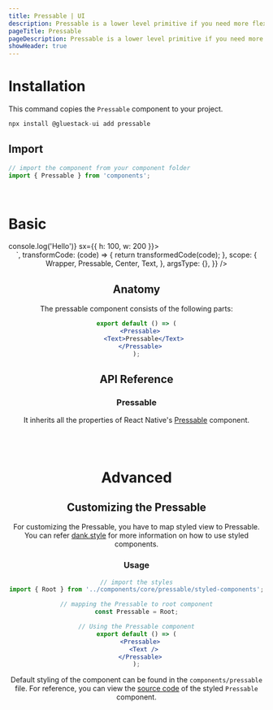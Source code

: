 ```yaml
---
title: Pressable | UI
description: Pressable is a lower level primitive if you need more flexibility than a button and access to hover, pressed and focus events.
pageTitle: Pressable
pageDescription: Pressable is a lower level primitive if you need more flexibility than a button and access to hover, pressed and focus events.
showHeader: true
---
```



<Meta title="components/Forms/Pressable" />




# Installation

This command copies the `Pressable` component to your project.

```jsx
npx install @gluestack-ui add pressable
```

## Import

```jsx
// import the component from your component folder
import { Pressable } from 'components';
```

<br />

# Basic

<AppProvider>
  <CodePreview
    showComponentRenderer={true}
    showArgsController={false}
    metaData={{
      code: `
 <Pressable
  onPress={() => console.log('Hello')}
  sx={{ h: 100, w: 200 }}>
    <Center
      sx={{
        h: '100%',
        w: '100%',
        bg: '$primary500',
      }}
    />
</Pressable>
`,
      transformCode: (code) => {
        return transformedCode(code);
      },
      scope: {
        Wrapper,
        Pressable,
        Center,
        Text,
      },
      argsType: {},
    }}
  />
</AppProvider>
<br />

## Anatomy

The pressable component consists of the following parts:

```jsx
export default () => (
  <Pressable>
    <Text>Pressable</Text>
  </Pressable>
);
```

## API Reference

### Pressable

It inherits all the properties of React Native's [Pressable](https://reactnative.dev/docs/pressable#props) component.

<br />
<br />

# Advanced

## Customizing the Pressable

For customizing the Pressable, you have to map styled view to Pressable. You can refer [dank.style](https://dank.style/) for more information on how to use styled components.

### Usage

```jsx
// import the styles
import { Root } from '../components/core/pressable/styled-components';

// mapping the Pressable to root component
const Pressable = Root;

// Using the Pressable component
export default () => (
  <Pressable>
    <Text />
  </Pressable>
);
```

Default styling of the component can be found in the `components/pressable` file. For reference, you can view the [source code](https://github.com/gluestack/gluestack-ui/blob/development/example/storybook/src/ui-components/Pressable/index.tsx) of the styled `Pressable` component.
